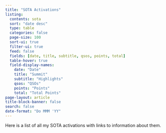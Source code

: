 ```yaml
---
title: "SOTA Activations"
listing:
  contents: sota
  sort: "date desc"
  type: table
  categories: false
  page-size: 100
  sort-ui: true
  filter-ui: true
  feed: false
  fields: [date, title, subtitle, qsos, points, total]
  table-hover: true
  field-display-names:
    date: "Date"
    title: "Summit"
    subtitle: "Highlights"
    qsos: "QSOs"
    points: "Points"
    total: "Total Points"
page-layout: article
title-block-banner: false
search: false
date-format: "Do MMM 'YY"
---
```


Here is a list of all my SOTA activations with links to information about them.
